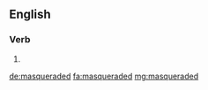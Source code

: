 ==English==

===Verb===
{{head|en|verb form}}

# {{en-past of|masquerade}}

[[de:masqueraded]]
[[fa:masqueraded]]
[[mg:masqueraded]]